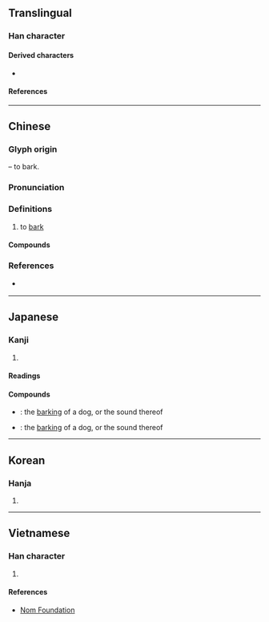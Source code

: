 {{character info/new}}
==Translingual==

===Han character===
{{Han char|rn=30|rad=口|as=04|sn=7|four=63034|canj=RIK|ids=⿰口犬}}

====Derived characters====
* {{l|mul|[[𦜀]]}}

====References====
{{Han ref|kx=0177.220|dkj=03331|dj=0395.040|hdz=10587.020|uh=5420}}

----

==Chinese==
{{zh-forms|alt=𠲎}}

===Glyph origin===
{{Han compound|口|犬|ls=ic|t1=mouth|t2=dog}} – to bark.

===Pronunciation===
{{zh-pron
|m=fèi
|m-s=
|c=fai6
|c-t=
|g=
|h=pfs=phoi
|j=
|md=
|mn=ml,tp,kh,tn,sx,yl,km,mg,hc,tc:pūi/lk:pǔi/hūi
|mn_note=pūi/pǔi - vernacular; hūi - literary
|mn-t=bui7
|w=
|x=
|mc=y
|oc=y
|cat=v
}}

===Definitions===
{{zh-hanzi}}

# {{lb|zh|of a dog}} to [[bark]]

====Compounds====
{{zh-der|吠非其主|夜珠吠陀|吠影吠聲|吠堯|吠舍|吠陀|吠日|吠形吠聲|桀犬吠堯|狂吠|犬吠之警|狗吠之警|犬不夜吠|狗吠非主|狗吠之驚|犬吠之盜|越犬吠雪|阿吠斯陀|蜀犬吠日|跖狗吠堯|跖犬吠堯|黎俱吠陀|驢鳴犬吠|粵犬吠雪|邑犬群吠|雞鳴狗吠|雞鳴犬吠|狗吠}}

===References===
* {{qualifier|Min Nan}} {{thcwd|2971}}

----

==Japanese==

===Kanji===
{{ja-kanji|grade=|rs=口04}}

# {{defn|lang=ja|sort=口04}}

====Readings====
{{ja-readings
|goon=ばい
|kanon=はい
|kun=ほ-える, ほえ-る
}}

====Compounds====
{{der-top|Compounds}}
* {{ja-r|狗吠|くはい}}: the [[barking]] of a dog, or the sound thereof
* {{ja-r|犬吠|けんばい}}: the [[barking]] of a dog, or the sound thereof
{{der-bottom}}

----

==Korean==

===Hanja===
{{ko-hanja|hangeul=폐|rv=pye|mr=p'ye|y=phyey}}

# {{defn|lang=ko|sort=口04}}

----

==Vietnamese==

===Han character===
{{vi-hantu|[[phệ]], [[phịa]]|rs=口04}}

# {{defn|lang=vi|sort=口04}}

====References====
* [http://nomfoundation.org/common/nom_details.php?codepoint=5420 Nom Foundation]